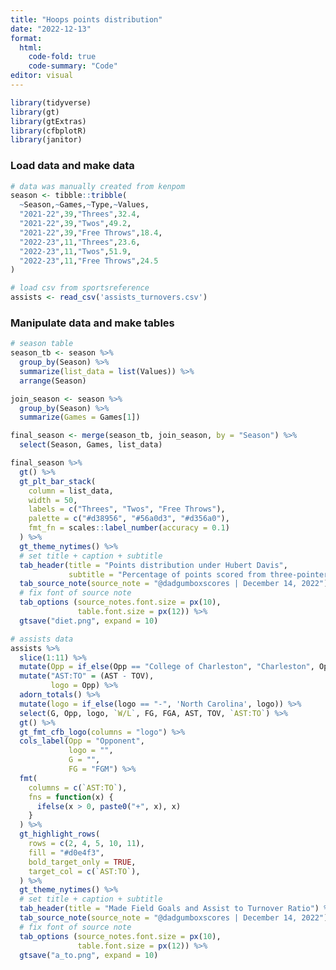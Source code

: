 ```yaml
---
title: "Hoops points distribution"
date: "2022-12-13"
format:
  html:
    code-fold: true
    code-summary: "Code"
editor: visual
---
```


```r
library(tidyverse)
library(gt)
library(gtExtras)
library(cfbplotR)
library(janitor)
```

### Load data and make data

```r
# data was manually created from kenpom
season <- tibble::tribble(
  ~Season,~Games,~Type,~Values,
  "2021-22",39,"Threes",32.4,
  "2021-22",39,"Twos",49.2,
  "2021-22",39,"Free Throws",18.4,
  "2022-23",11,"Threes",23.6,
  "2022-23",11,"Twos",51.9,
  "2022-23",11,"Free Throws",24.5
)

# load csv from sportsreference
assists <- read_csv('assists_turnovers.csv')
```

### Manipulate data and make tables 

```r
# season table
season_tb <- season %>%
  group_by(Season) %>%
  summarize(list_data = list(Values)) %>%
  arrange(Season)

join_season <- season %>%
  group_by(Season) %>%
  summarize(Games = Games[1])

final_season <- merge(season_tb, join_season, by = "Season") %>%
  select(Season, Games, list_data)

final_season %>%
  gt() %>%
  gt_plt_bar_stack(
    column = list_data,
    width = 50,
    labels = c("Threes", "Twos", "Free Throws"),
    palette = c("#d38956", "#56a0d3", "#d356a0"),
    fmt_fn = scales::label_number(accuracy = 0.1)
  ) %>%
  gt_theme_nytimes() %>%
  # set title + caption + subtitle
  tab_header(title = "Points distribution under Hubert Davis",
             subtitle = "Percentage of points scored from three-pointers, two-pointers, and free throws.") %>%
  tab_source_note(source_note = "@dadgumboxscores | December 14, 2022")  %>%
  # fix font of source note
  tab_options (source_notes.font.size = px(10),
               table.font.size = px(12)) %>%
  gtsave("diet.png", expand = 10)

# assists data
assists %>%
  slice(1:11) %>%
  mutate(Opp = if_else(Opp == "College of Charleston", "Charleston", Opp)) %>%
  mutate("AST:TO" = (AST - TOV),
         logo = Opp) %>%
  adorn_totals() %>%
  mutate(logo = if_else(logo == "-", 'North Carolina', logo)) %>%
  select(G, Opp, logo, `W/L`, FG, FGA, AST, TOV, `AST:TO`) %>%
  gt() %>%
  gt_fmt_cfb_logo(columns = "logo") %>%
  cols_label(Opp = "Opponent",
             logo = "",
             G = "",
             FG = "FGM") %>%
  fmt(
    columns = c(`AST:TO`),
    fns = function(x) {
      ifelse(x > 0, paste0("+", x), x)
    }
  ) %>%
  gt_highlight_rows(
    rows = c(2, 4, 5, 10, 11),
    fill = "#d0e4f3",
    bold_target_only = TRUE,
    target_col = c(`AST:TO`),
  ) %>%
  gt_theme_nytimes() %>%
  # set title + caption + subtitle
  tab_header(title = "Made Field Goals and Assist to Turnover Ratio") %>%
  tab_source_note(source_note = "@dadgumboxscores | December 14, 2022")  %>%
  # fix font of source note
  tab_options (source_notes.font.size = px(10),
               table.font.size = px(12)) %>%
  gtsave("a_to.png", expand = 10)
```
